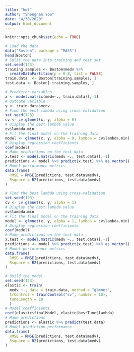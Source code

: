 ```yaml
---
title: "hw7"
author: "Shengnan You"
date: "4/30/2020"
output: html_document
---
```


```r
knitr::opts_chunk$set(echo = TRUE)
```

```r
# Load the data
data("Boston", package = "MASS")
head(Boston)
# Split the data into training and test set
set.seed(123)
training.samples <- Boston$medv %>%
  createDataPartition(p = 0.8, list = FALSE)
train.data  <- Boston[training.samples, ]
test.data <- Boston[-training.samples, ]
```
```r
# Predictor variables
x <- model.matrix(medv~., train.data)[,-1]
# Outcome variable
y <- train.data$medv
# Find the best lambda using cross-validation
set.seed(123) 
cv <- cv.glmnet(x, y, alpha = 0)
# Display the best lambda value
cv$lambda.min
# Fit the final model on the training data
model <- glmnet(x, y, alpha = 0, lambda = cv$lambda.min)
# Display regression coefficients
coef(model)
# Make predictions on the test data
x.test <- model.matrix(medv ~., test.data)[,-1]
predictions <- model %>% predict(x.test) %>% as.vector()
# Model performance metrics
data.frame(
  RMSE = RMSE(predictions, test.data$medv),
  Rsquare = R2(predictions, test.data$medv)
)
```
```r
# Find the best lambda using cross-validation
set.seed(123) 
cv <- cv.glmnet(x, y, alpha = 1)
# Display the best lambda value
cv$lambda.min
# Fit the final model on the training data
model <- glmnet(x, y, alpha = 1, lambda = cv$lambda.min)
# Dsiplay regression coefficients
coef(model)
# Make predictions on the test data
x.test <- model.matrix(medv ~., test.data)[,-1]
predictions <- model %>% predict(x.test) %>% as.vector()
# Model performance metrics
data.frame(
  RMSE = RMSE(predictions, test.data$medv),
  Rsquare = R2(predictions, test.data$medv)
)
```
```r
# Build the model
set.seed(123)
elastic <- train(
  medv ~., data = train.data, method = "glmnet",
  trControl = trainControl("cv", number = 10),
  tuneLength = 10
  )
# Model coefficients
coef(elastic$finalModel, elastic$bestTune$lambda)
# Make predictions
predictions <- elastic %>% predict(test.data)
# Model prediction performance
data.frame(
  RMSE = RMSE(predictions, test.data$medv),
  Rsquare = R2(predictions, test.data$medv)
)
```



